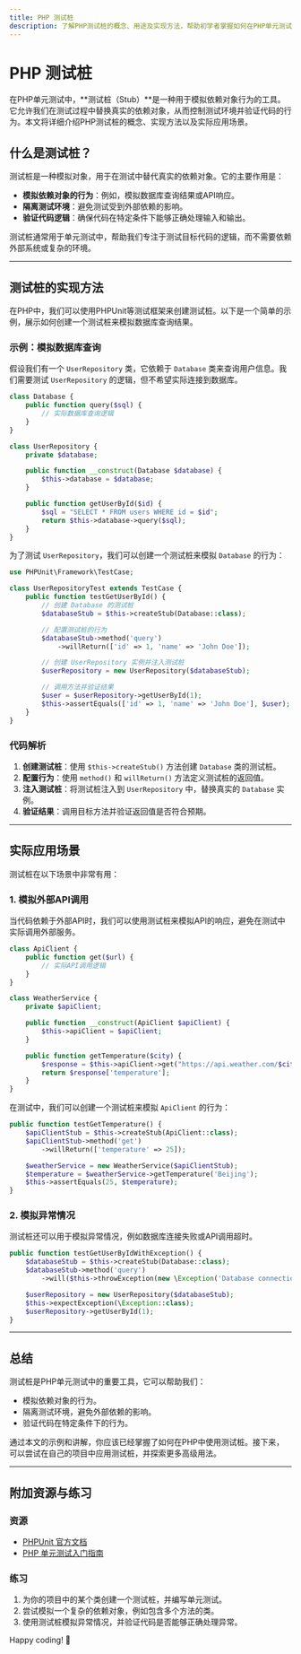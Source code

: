 ```yaml
---
title: PHP 测试桩
description: 了解PHP测试桩的概念、用途及实现方法，帮助初学者掌握如何在PHP单元测试中使用测试桩。
---
```


# PHP 测试桩

在PHP单元测试中，**测试桩（Stub）**是一种用于模拟依赖对象行为的工具。它允许我们在测试过程中替换真实的依赖对象，从而控制测试环境并验证代码的行为。本文将详细介绍PHP测试桩的概念、实现方法以及实际应用场景。

## 什么是测试桩？

测试桩是一种模拟对象，用于在测试中替代真实的依赖对象。它的主要作用是：
- **模拟依赖对象的行为**：例如，模拟数据库查询结果或API响应。
- **隔离测试环境**：避免测试受到外部依赖的影响。
- **验证代码逻辑**：确保代码在特定条件下能够正确处理输入和输出。

测试桩通常用于单元测试中，帮助我们专注于测试目标代码的逻辑，而不需要依赖外部系统或复杂的环境。

---

## 测试桩的实现方法

在PHP中，我们可以使用PHPUnit等测试框架来创建测试桩。以下是一个简单的示例，展示如何创建一个测试桩来模拟数据库查询结果。

### 示例：模拟数据库查询

假设我们有一个 `UserRepository` 类，它依赖于 `Database` 类来查询用户信息。我们需要测试 `UserRepository` 的逻辑，但不希望实际连接到数据库。

```php
class Database {
    public function query($sql) {
        // 实际数据库查询逻辑
    }
}

class UserRepository {
    private $database;

    public function __construct(Database $database) {
        $this->database = $database;
    }

    public function getUserById($id) {
        $sql = "SELECT * FROM users WHERE id = $id";
        return $this->database->query($sql);
    }
}
```

为了测试 `UserRepository`，我们可以创建一个测试桩来模拟 `Database` 的行为：

```php
use PHPUnit\Framework\TestCase;

class UserRepositoryTest extends TestCase {
    public function testGetUserById() {
        // 创建 Database 的测试桩
        $databaseStub = $this->createStub(Database::class);

        // 配置测试桩的行为
        $databaseStub->method('query')
            ->willReturn(['id' => 1, 'name' => 'John Doe']);

        // 创建 UserRepository 实例并注入测试桩
        $userRepository = new UserRepository($databaseStub);

        // 调用方法并验证结果
        $user = $userRepository->getUserById(1);
        $this->assertEquals(['id' => 1, 'name' => 'John Doe'], $user);
    }
}
```

### 代码解析
1. **创建测试桩**：使用 `$this->createStub()` 方法创建 `Database` 类的测试桩。
2. **配置行为**：使用 `method()` 和 `willReturn()` 方法定义测试桩的返回值。
3. **注入测试桩**：将测试桩注入到 `UserRepository` 中，替换真实的 `Database` 实例。
4. **验证结果**：调用目标方法并验证返回值是否符合预期。

---

## 实际应用场景

测试桩在以下场景中非常有用：

### 1. 模拟外部API调用
当代码依赖于外部API时，我们可以使用测试桩来模拟API的响应，避免在测试中实际调用外部服务。

```php
class ApiClient {
    public function get($url) {
        // 实际API调用逻辑
    }
}

class WeatherService {
    private $apiClient;

    public function __construct(ApiClient $apiClient) {
        $this->apiClient = $apiClient;
    }

    public function getTemperature($city) {
        $response = $this->apiClient->get("https://api.weather.com/$city");
        return $response['temperature'];
    }
}
```

在测试中，我们可以创建一个测试桩来模拟 `ApiClient` 的行为：

```php
public function testGetTemperature() {
    $apiClientStub = $this->createStub(ApiClient::class);
    $apiClientStub->method('get')
        ->willReturn(['temperature' => 25]);

    $weatherService = new WeatherService($apiClientStub);
    $temperature = $weatherService->getTemperature('Beijing');
    $this->assertEquals(25, $temperature);
}
```

### 2. 模拟异常情况
测试桩还可以用于模拟异常情况，例如数据库连接失败或API调用超时。

```php
public function testGetUserByIdWithException() {
    $databaseStub = $this->createStub(Database::class);
    $databaseStub->method('query')
        ->will($this->throwException(new \Exception('Database connection failed')));

    $userRepository = new UserRepository($databaseStub);
    $this->expectException(\Exception::class);
    $userRepository->getUserById(1);
}
```

---

## 总结

测试桩是PHP单元测试中的重要工具，它可以帮助我们：
- 模拟依赖对象的行为。
- 隔离测试环境，避免外部依赖的影响。
- 验证代码在特定条件下的行为。

通过本文的示例和讲解，你应该已经掌握了如何在PHP中使用测试桩。接下来，可以尝试在自己的项目中应用测试桩，并探索更多高级用法。

---

## 附加资源与练习

### 资源
- [PHPUnit 官方文档](https://phpunit.de/documentation.html)
- [PHP 单元测试入门指南](https://www.php.net/manual/en/language.oop5.php)

### 练习
1. 为你的项目中的某个类创建一个测试桩，并编写单元测试。
2. 尝试模拟一个复杂的依赖对象，例如包含多个方法的类。
3. 使用测试桩模拟异常情况，并验证代码是否能够正确处理异常。

Happy coding! 🚀
